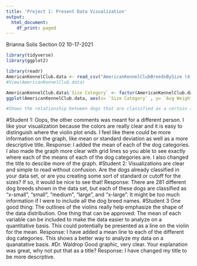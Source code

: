 ```yaml
---
title: 'Project 1: Present Data Visualization'
output:
  html_document:
    df_print: paged
---
```


Brianna Solis 
Section 02
10-17-2021

```r
library(tidyverse)
library(ggplot2)
```

```r
library(readr)
AmericanKennelClub.data <- read_csv("AmericanKennelClubBreedsBySize (4).csv")
#View(AmericanKennelClub.data)
```

```r
AmericanKennelClub.data$`Size Category` <- factor(AmericanKennelClub.data$`Size Category`, levels = c("X-Small","Small", "Medium", "Large", "X-Large"))
ggplot(AmericanKennelClub.data, aes(x= `Size Category` , y= `Avg Weight (pounds)`)) + xlab("Size of Dogs") + ylab("Average Weight (lbs.)") + ggtitle("Size of Dogs Compared to Relative Weight") + geom_violin(colour="brown", fill="pink") + stat_summary(fun="mean", geom= "crossbar", width=1, size=0.2, colour="blue") + theme_bw() + scale_y_continuous(breaks=seq(0,200,20)) 

#Shows the relationship between dogs that are classified as a certain size compared to their weight. 
```
#Student 1: 
Oops, the other comments was meant for a different person.
I like your visualization because the colors are really clear and it is easy to distinguish where the violin plot ends.
I feel like there could be more information on the graph, like mean or standard deviation as well as a more descriptive title.
Response: 
I added the mean of each of the dog categories. I also made the graph more clear with grid lines so you able to see exactly where each of the means of each of the dog categories are. I also changed the title to descibe more of the graph. 
#Student 2: 
Visualizations are clear and simple to read without confusion. Are the dogs already classified in your data set, or are you creating some sort of standard or cutoff for the sizes? If so, it would be nice to see that!
Response:
There are 281 different dog breeds shown in the data set, but each of these dogs are classified as "x-small", "small", "medium", "large", and "x-large". It might be too much information if I were to include all the dog breed names. 
#Student 3
One good thing:
The outlines of the violins really help emphasize the shape of the data distribution. 
One thing that can be approved:
The mean of each variable can be included to make the data easier to analyze on a quantitative basis. This could potentially be presented as a line on the violin for the mean. 
Response:
I have added a mean line to each of the different dog categories. This shows a better way to analyze my data on a quanatative basis. 
#Dr. Waldrop 
Good graphic, very clear. Your explanation was great, why not put that as a title?
Response: 
I have changed my title to be more descrptive. 